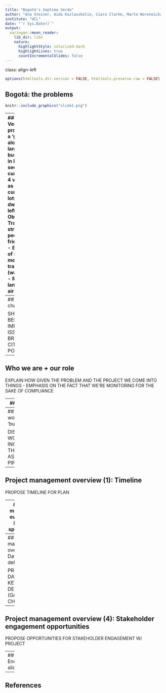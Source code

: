 ```yaml
---
title: "Bogotá's Septima Verde"
author: "Ana Steiner, Aida Kazlauskatiė, Ciara Clarke, Marta Woroneicka and Hannah Schuller"
institute: "UCL"
date: "`r Sys.Date()`"
output:
  xaringan::moon_reader:
    lib_dir: libs
    nature:
      highlightStyle: solarized-dark
      highlightLines: true
      countIncrementalSlides: false
---
```

class: align-left
```r
options(htmltools.dir.version = FALSE, htmltools.preserve.raw = FALSE)
```
## Bogotá: the problems
```r
knitr::include_graphics("slide1.png")
```

---
## Septima Verde 
This project proposes a 'green corridor' along one of the largest and busiest avenues in Bogotá. It seeks to use the current sidewalk, 4 vehicle lanes as well as currently vacant lots and dwellings.
.pull-left[
#### Objectives:
- Transform streets into pedestrian-friendly spaces
- Encourage use of non-motorised transportation (walking/cycling)
- Reduce car lanes
- Combat air pollution
]

.pull-right[
#### Key components:
- Urban planning
- Cycling infrastructure
- Public transportation integration
- Green spaces
- Accessibility
]
```r
knitr::include_graphics("slide2.png")
```


---
## Benefits of change

SHOW THE BENEFITS THAT IMPROVING THE ISSUE WOULD BRING TO THE CITY + POPULATION

---
## Who we are + our role

EXPLAIN HOW GIVEN THE PROBLEM AND THE PROJECT WE COME INTO THINGS - EMPHASIS ON THE FACT THAT WE'RE MONITORING FOR THE SAKE OF COMPLIANCE

---
## Proposed workflow

OFFER A LOGICAL workflow that incorporates EO data (at least one dataset required)

---
## Incorporating workflow into Bogotá's 'business as usual'

DISCUSS HOW DATA + WORKFLOW CAN BE INCORPORATED INTO THE CITY'S 'BUSINESS AS USUAL' DATA PIPELINES/WORKFLOWS

---
## Project management overview (1): Timeline

PROPOSE TIMELINE FOR PLAN

---
## Project management overview (2): Estimated spending plan

PROPOSE ESTIMATED SPENDING PLAN

---
## Project management overview (3): Dates of key deliverables 

PROPOSE DATES FOR KEY DELIVERABLES (GANTT CHART)

---
## Project management overview (4): Stakeholder engagement opportunities

PROPOSE OPPORTUNITIES FOR STAKEHOLDER ENGAGEMENT W/ PROJECT

---
## End slide

---
## References 
